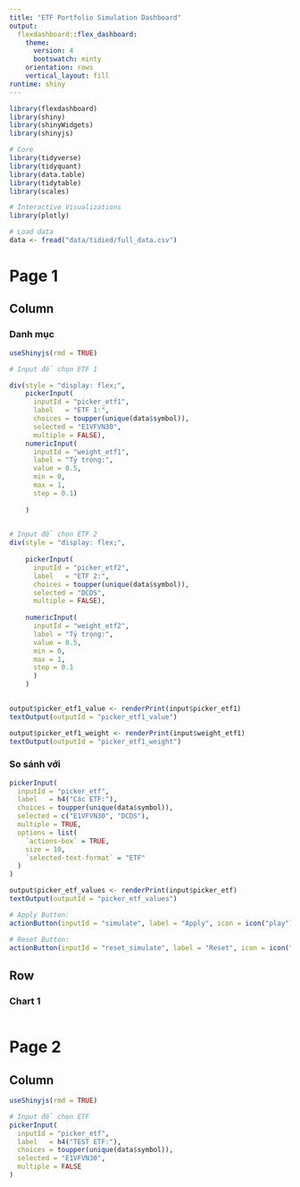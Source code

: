 ---
title: "ETF Portfolio Simulation Dashboard"
output: 
  flexdashboard::flex_dashboard:
    theme:
      version: 4
      bootswatch: minty
    orientation: rows
    vertical_layout: fill
runtime: shiny
---

```{r setup, include=FALSE}
library(flexdashboard)
library(shiny)
library(shinyWidgets)
library(shinyjs)

# Core
library(tidyverse)
library(tidyquant)
library(data.table)
library(tidytable)
library(scales)

# Interactive Visualizations
library(plotly)
```

```{r}
# Load data
data <- fread("data/tidied/full_data.csv")
```

Page 1
===================================== 

Column {.sidebar}
-----------------------------------------------------------------------
### Danh mục
```{r}
useShinyjs(rmd = TRUE)

# Input để chọn ETF 1

div(style = "display: flex;",
    pickerInput(
      inputId = "picker_etf1",
      label   = "ETF 1:",
      choices = toupper(unique(data$symbol)),
      selected = "E1VFVN30",
      multiple = FALSE),
    numericInput(
      inputId = "weight_etf1",
      label = "Tỷ trọng:",
      value = 0.5,
      min = 0,
      max = 1,
      step = 0.1)
    
    )

    
# Input để chọn ETF 2
div(style = "display: flex;",
    
    pickerInput(
      inputId = "picker_etf2",
      label   = "ETF 2:",
      choices = toupper(unique(data$symbol)),
      selected = "DCDS",
      multiple = FALSE),
    
    numericInput(
      inputId = "weight_etf2",
      label = "Tỷ trọng:",
      value = 0.5,
      min = 0,
      max = 1,
      step = 0.1
      )
    )
    

output$picker_etf1_value <- renderPrint(input$picker_etf1)
textOutput(outputId = "picker_etf1_value")

output$picker_etf1_weight <- renderPrint(input$weight_etf1)
textOutput(outputId = "picker_etf1_weight")


```

### So sánh với

```{r}
pickerInput(
  inputId = "picker_etf",
  label   = h4("Các ETF:"),
  choices = toupper(unique(data$symbol)),
  selected = c("E1VFVN30", "DCDS"),
  multiple = TRUE,
  options = list(
    `actions-box` = TRUE,
    size = 10,
    `selected-text-format` = "ETF"
  )
)

output$picker_etf_values <- renderPrint(input$picker_etf)
textOutput(outputId = "picker_etf_values")

# Apply Button:
actionButton(inputId = "simulate", label = "Apply", icon = icon("play"))

# Reset Button:
actionButton(inputId = "reset_simulate", label = "Reset", icon = icon("sync"))

```

Row
-----------------------------------------------------------------------
### Chart 1
    
```{r}
```
    

   
Page 2 {data-icon="fa-hashtag"}
=====================================     


Column {.sidebar}
-----------------------------------------------------------------------

```{r}
useShinyjs(rmd = TRUE)

# Input để chọn ETF
pickerInput(
  inputId = "picker_etf",
  label   = h4("TEST ETF:"),
  choices = toupper(unique(data$symbol)),
  selected = "E1VFVN30",
  multiple = FALSE
)

```
